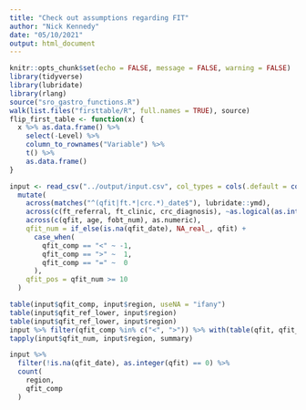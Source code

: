 ```yaml
---
title: "Check out assumptions regarding FIT"
author: "Nick Kennedy"
date: "05/10/2021"
output: html_document
---
```


```r
knitr::opts_chunk$set(echo = FALSE, message = FALSE, warning = FALSE)
library(tidyverse)
library(lubridate)
library(rlang)
source("sro_gastro_functions.R")
walk(list.files("firsttable/R", full.names = TRUE), source)
flip_first_table <- function(x) {
  x %>% as.data.frame() %>%
    select(-Level) %>%
    column_to_rownames("Variable") %>%
    t() %>%
    as.data.frame()
}
```

```r
input <- read_csv("../output/input.csv", col_types = cols(.default = col_character())) %>% 
  mutate(
    across(matches("^(qfit|ft.*|crc.*)_date$"), lubridate::ymd),
    across(c(ft_referral, ft_clinic, crc_diagnosis), ~as.logical(as.integer(.x))),
    across(c(qfit, age, fobt_num), as.numeric),
    qfit_num = if_else(is.na(qfit_date), NA_real_, qfit) +
      case_when(
        qfit_comp == "<" ~ -1,
        qfit_comp == ">" ~  1,
        qfit_comp == "=" ~  0
      ),
    qfit_pos = qfit_num >= 10
  )
```

```r
table(input$qfit_comp, input$region, useNA = "ifany")
table(input$qfit_ref_lower, input$region)
table(input$qfit_ref_lower, input$region)
input %>% filter(qfit_comp %in% c("<", ">")) %>% with(table(qfit, qfit_comp, region))
tapply(input$qfit_num, input$region, summary)
```

```r
input %>%
  filter(!is.na(qfit_date), as.integer(qfit) == 0) %>% 
  count(
    region,
    qfit_comp
  )
```